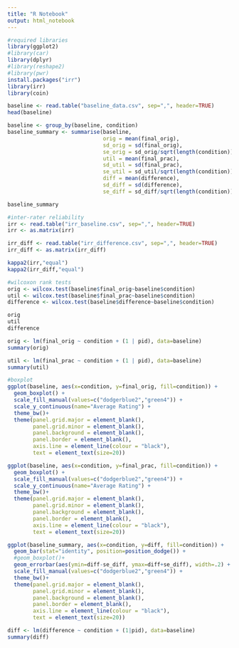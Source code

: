 ```yaml
---
title: "R Notebook"
output: html_notebook
---
```



```r
#required libraries
library(ggplot2)
#library(car)
library(dplyr)
#library(reshape2)
#library(pwr)
install.packages("irr")
library(irr)
library(coin)
```
```r
baseline <- read.table("baseline_data.csv", sep=",", header=TRUE)
head(baseline)
```
```r
baseline <- group_by(baseline, condition)
baseline_summary <- summarise(baseline,
                              orig = mean(final_orig),
                              sd_orig = sd(final_orig),
                              se_orig = sd_orig/sqrt(length(condition)),
                              util = mean(final_prac),
                              sd_util = sd(final_prac),
                              se_util = sd_util/sqrt(length(condition)),
                              diff = mean(difference),
                              sd_diff = sd(difference),
                              se_diff = sd_diff/sqrt(length(condition)))

baseline_summary
```
```r
#inter-rater reliability
irr <- read.table("irr_baseline.csv", sep=",", header=TRUE)
irr <- as.matrix(irr)

irr_diff <- read.table("irr_difference.csv", sep=",", header=TRUE)
irr_diff <- as.matrix(irr_diff)

kappa2(irr,"equal")
kappa2(irr_diff,"equal")
```
```r
#wilcoxon rank tests
orig <- wilcox.test(baseline$final_orig~baseline$condition)
util <- wilcox.test(baseline$final_prac~baseline$condition)
difference <- wilcox.test(baseline$difference~baseline$condition)

orig
util
difference
```

```r
orig <- lm(final_orig ~ condition + (1 | pid), data=baseline)
summary(orig)

util <- lm(final_prac ~ condition + (1 | pid), data=baseline)
summary(util)
```

```r
#boxplot
ggplot(baseline, aes(x=condition, y=final_orig, fill=condition)) +
  geom_boxplot() +
  scale_fill_manual(values=c("dodgerblue2","green4")) +
  scale_y_continuous(name="Average Rating") +
  theme_bw()+
  theme(panel.grid.major = element_blank(), 
        panel.grid.minor = element_blank(),
        panel.background = element_blank(), 
        panel.border = element_blank(),
        axis.line = element_line(colour = "black"),
        text = element_text(size=20))
```
```r
ggplot(baseline, aes(x=condition, y=final_prac, fill=condition)) +
  geom_boxplot() +
  scale_fill_manual(values=c("dodgerblue2","green4")) +
  scale_y_continuous(name="Average Rating") +
  theme_bw()+
  theme(panel.grid.major = element_blank(), 
        panel.grid.minor = element_blank(),
        panel.background = element_blank(), 
        panel.border = element_blank(),
        axis.line = element_line(colour = "black"),
        text = element_text(size=20))
```

```r
ggplot(baseline_summary, aes(x=condition, y=diff, fill=condition)) +
  geom_bar(stat="identity", position=position_dodge()) +
  #geom_boxplot()+
  geom_errorbar(aes(ymin=diff-se_diff, ymax=diff+se_diff), width=.2) +
  scale_fill_manual(values=c("dodgerblue2","green4")) +
  theme_bw()+
  theme(panel.grid.major = element_blank(), 
        panel.grid.minor = element_blank(),
        panel.background = element_blank(), 
        panel.border = element_blank(),
        axis.line = element_line(colour = "black"),
        text = element_text(size=20))
```

```r
diff <- lm(difference ~ condition + (1|pid), data=baseline)
summary(diff)
```


